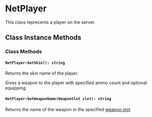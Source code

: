 
# NetPlayer

This class reprecents a player on the server.

## Class Instance Methods

<InheritedComponent className="NetPlayer" />

### Class Methods

#### `NetPlayer:GetSkin(): string`

Returns the skin name of the player.

Gives a weapon to the player with specified ammo count and optional equipping.

#### `NetPlayer:GetWeaponName(WeaponSlot slot): string`

Returns the name of the weapon in the specified [weapon slot](/shared-api/weaponslot).
